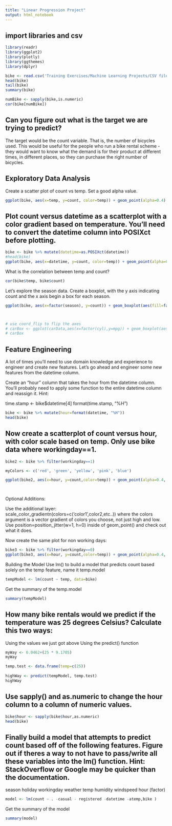 ```yaml
---
title: "Linear Progression Project"
output: html_notebook
---
```



 
## import libraries and csv
```r
library(readr)
library(ggplot2)
library(plotly)
library(ggthemes)
library(dplyr)

bike <- read.csv('Training Exercises/Machine Learning Projects/CSV files for ML Projects/bikeshare.csv')
head(bike)
tail(bike)
summary(bike)

numBike <- sapply(bike,is.numeric)
cor(bike[numBike])

```

## Can you figure out what is the target we are trying to predict? 
The target would be the count variable. That is, the number of bicycles used. This would be useful for the people who run a bike rental scheme - they would want to know what the demand is for their product at different times, in different places, so they can purchase the right number of bicycles.

 
## Exploratory Data Analysis
Create a scatter plot of count vs temp. Set a good alpha value.
```r
ggplot(bike, aes(x=temp, y=count, color=temp)) + geom_point(alpha=0.4)
```


## Plot count versus datetime as a scatterplot with a color gradient based on temperature. You'll need to convert the datetime column into POSIXct before plotting.
```r
bike <- bike %>% mutate(datetime=as.POSIXct(datetime))
#head(bike)
ggplot(bike, aes(x=datetime, y=count, color=temp)) + geom_point(alpha=0.4)
```

What is the correlation between temp and count?
```r
cor(bike$temp, bike$count)
```

Let's explore the season data. Create a boxplot, with the y axis indicating count and the x axis begin a box for each season.
```r
ggplot(bike, aes(x=factor(season), y=count)) + geom_boxplot(aes(fill=factor(season)),alpha=0.5) + coord_flip() + theme_classic()



# use coord_flip to flip the axes
# carBox <- ggplot(carData,aes(x=factor(cyl),y=mpg)) + geom_boxplot(aes(fill=factor(cyl))) + coord_flip() + theme_linedraw()
# carBox

```



## Feature Engineering
A lot of times you'll need to use domain knowledge and experience to engineer and create new features. Let's go ahead and engineer some new features from the datetime column.

Create an "hour" column that takes the hour from the datetime column. You'll probably need to apply some function to the entire datetime column and reassign it. Hint:

time.stamp <- bike$datetime[4]
format(time.stamp, "%H")

```r
bike <- bike %>% mutate(hour=format(datetime, "%H"))
head(bike)
```


## Now create a scatterplot of count versus hour, with color scale based on temp. Only use bike data where workingday==1.
```r
bike2 <- bike %>% filter(workingday==1)

myColors <- c('red', 'green', 'yellow', 'pink', 'blue')

ggplot(bike2, aes(x=hour, y=count,color=temp)) + geom_point(alpha=0.4, position = position_jitter(w=1,h=0)) + scale_color_gradientn(colors=myColors)




```

Optional Additions:

Use the additional layer: scale_color_gradientn(colors=c('color1',color2,etc..)) where the colors argument is a vector gradient of colors you choose, not just high and low.
Use position=position_jitter(w=1, h=0) inside of geom_point() and check out what it does.

Now create the same plot for non working days:
```r
bike3 <- bike %>% filter(workingday==0)
ggplot(bike3, aes(x=hour, y=count,color=temp)) + geom_point(alpha=0.4, position=position_jitter(w=1,h=0)) + scale_color_gradientn(colors=myColors)
```


Building the Model
Use lm() to build a model that predicts count based solely on the temp feature, name it temp.model
```r
tempModel <- lm(count ~ temp, data=bike)

```


Get the summary of the temp.model
```r
summary(tempModel)
```

## How many bike rentals would we predict if the temperature was 25 degrees Celsius? Calculate this two ways:

Using the values we just got above
Using the predict() function
```r

myWay <- 6.0462+(25 * 9.1705)
myWay

temp.test <- data.frame(temp=c(25))
 
highWay <- predict(tempModel, temp.test)
highWay

```

## Use sapply() and as.numeric to change the hour column to a column of numeric values.
```r

bike$hour <- sapply(bike$hour,as.numeric)
head(bike)
```


## Finally build a model that attempts to predict count based off of the following features. Figure out if theres a way to not have to pass/write all these variables into the lm() function. Hint: StackOverflow or Google may be quicker than the documentation.

season
holiday
workingday
weather
temp
humidity
windspeed
hour (factor)

```r
model <- lm(count ~ . -casual - registered -datetime -atemp,bike )
```

Get the summary of the model
```r
summary(model)
```







